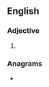 ==English==

===Adjective===
{{head|en|adjective superlative form}}

# {{en-superlative of|briny}}

===Anagrams===
* {{anagrams|en|a=beiinrst|Bertinis}}